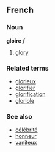 ==French==
===Noun===
'''gloire''' ''f''

# [[glory]]

===Related terms===
*[[glorieux]]
*[[glorifier]]
*[[glorification]]
*[[gloriole]]

===See also===
*[[célébrité]]
*[[honneur]]
*[[vaniteux]]